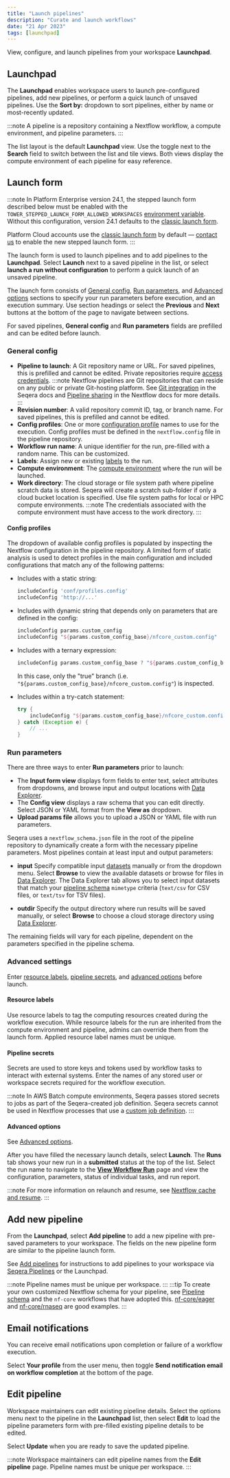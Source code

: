 ```yaml
---
title: "Launch pipelines"
description: "Curate and launch workflows"
date: "21 Apr 2023"
tags: [launchpad]
---
```


View, configure, and launch pipelines from your workspace **Launchpad**.

## Launchpad

The **Launchpad** enables workspace users to launch pre-configured pipelines, add new pipelines, or perform a quick launch of unsaved pipelines. Use the **Sort by:** dropdown to sort pipelines, either by name or most-recently updated.

:::note
A pipeline is a repository containing a Nextflow workflow, a compute environment, and pipeline parameters.
:::

The list layout is the default **Launchpad** view. Use the toggle next to the **Search** field to switch between the list and tile views. Both views display the compute environment of each pipeline for easy reference.

## Launch form

:::note
In Platform Enterprise version 24.1, the stepped launch form described below must be enabled with the `TOWER_STEPPED_LAUNCH_FORM_ALLOWED_WORKSPACES` [environment variable](../enterprise/configuration/overview.mdx#core-features). Without this configuration, version 24.1 defaults to the [classic launch form](../../version-23.4/launch/launchpad.mdx#launch-form).

Platform Cloud accounts use the [classic launch form](../../version-23.4/launch/launchpad.mdx#launch-form) by default — [contact us](https://seqera.io/contact-us/) to enable the new stepped launch form. 
:::

The launch form is used to launch pipelines and to add pipelines to the **Launchpad**. Select **Launch** next to a saved pipeline in the list, or select **launch a run without configuration** to perform a quick launch of an unsaved pipeline.

The launch form consists of [General config](#general-config), [Run parameters](#run-parameters), and [Advanced options](#advanced-options) sections to specify your run parameters before execution, and an execution summary. Use section headings or select the **Previous** and **Next** buttons at the bottom of the page to navigate between sections. 

For saved pipelines, **General config** and **Run parameters** fields are prefilled and can be edited before launch. 

### General config 

- **Pipeline to launch**: A Git repository name or URL. For saved pipelines, this is prefilled and cannot be edited. Private repositories require [access credentials](../credentials/overview.mdx).
  :::note
  Nextflow pipelines are Git repositories that can reside on any public or private Git-hosting platform. See [Git integration](../git/overview.mdx) in the Seqera docs and [Pipeline sharing](https://www.nextflow.io/docs/latest/sharing.html) in the Nextflow docs for more details.
  :::
- **Revision number**: A valid repository commit ID, tag, or branch name. For saved pipelines, this is prefilled and cannot be edited.
- **Config profiles**: One or more [configuration profile](https://www.nextflow.io/docs/latest/config.html#config-profiles) names to use for the execution. Config profiles must be defined in the `nextflow.config` file in the pipeline repository.
- **Workflow run name**: A unique identifier for the run, pre-filled with a random name. This can be customized.
- **Labels**: Assign new or existing [labels](../labels/overview.mdx) to the run.
- **Compute environment**: The [compute environment](../compute-envs/overview.mdx) where the run will be launched.
- **Work directory**: The cloud storage or file system path where pipeline scratch data is stored. Seqera will create a scratch sub-folder if only a cloud bucket location is specified. Use file system paths for local or HPC compute environments.
  :::note
  The credentials associated with the compute environment must have access to the work directory.
  :::

#### Config profiles

The dropdown of available config profiles is populated by inspecting the Nextflow configuration in the pipeline repository. A limited form of static analysis is used to detect profiles in the main configuration and included configurations that match any of the following patterns:

- Includes with a static string:
  ```groovy
  includeConfig 'conf/profiles.config'
  includeConfig 'http://...'
  ```

- Includes with dynamic string that depends only on parameters that are defined in the config:
  ```groovy
  includeConfig params.custom_config
  includeConfig "${params.custom_config_base}/nfcore_custom.config"
  ```

- Includes with a ternary expression:
  ```groovy
  includeConfig params.custom_config_base ? "${params.custom_config_base}/nfcore_custom.config" : "/dev/null"
  ```
  In this case, only the "true" branch (i.e. `"${params.custom_config_base}/nfcore_custom.config"`) is inspected.

- Includes within a try-catch statement:
  ```groovy
  try {
      includeConfig "${params.custom_config_base}/nfcore_custom.config"
  } catch (Exception e) {
      // ...
  }
  ```

### Run parameters 

There are three ways to enter **Run parameters** prior to launch:

- The **Input form view** displays form fields to enter text, select attributes from dropdowns, and browse input and output locations with [Data Explorer](../data/data-explorer.mdx).
- The **Config view** displays a raw schema that you can edit directly. Select JSON or YAML format from the **View as** dropdown.
- **Upload params file** allows you to upload a JSON or YAML file with run parameters.

Seqera uses a `nextflow_schema.json` file in the root of the pipeline repository to dynamically create a form with the necessary pipeline parameters. Most pipelines contain at least input and output parameters:

- **input**
Specify compatible input [datasets](../data/datasets.mdx)  manually or from the dropdown menu. Select **Browse** to view the available datasets or browse for files in [Data Explorer](../data/data-explorer.mdx). The Data Explorer tab allows you to select input datasets that match your [pipeline schema](../pipeline-schema/overview.mdx) `mimetype` criteria (`text/csv` for CSV files, or `text/tsv` for TSV files).

- **outdir**
Specify the output directory where run results will be saved manually, or select **Browse** to choose a cloud storage directory using [Data Explorer](../data/data-explorer.mdx).

The remaining fields will vary for each pipeline, dependent on the parameters specified in the pipeline schema. 

### Advanced settings 

Enter [resource labels](../resource-labels/overview.mdx), [pipeline secrets](../secrets/overview.mdx), and [advanced options](../launch/advanced.mdx) before launch. 

#### Resource labels

Use resource labels to tag the computing resources created during the workflow execution. While resource labels for the run are inherited from the compute environment and pipeline, admins can override them from the launch form. Applied resource label names must be unique. 

#### Pipeline secrets 

Secrets are used to store keys and tokens used by workflow tasks to interact with external systems. Enter the names of any stored user or workspace secrets required for the workflow execution.

:::note 
In AWS Batch compute environments, Seqera passes stored secrets to jobs as part of the Seqera-created job definition. Seqera secrets cannot be used in Nextflow processes that use a [custom job definition](https://www.nextflow.io/docs/latest/aws.html#custom-job-definition). 
:::

#### Advanced options

See [Advanced options](../launch/advanced.mdx).

After you have filled the necessary launch details, select **Launch**. The **Runs** tab shows your new run in a **submitted** status at the top of the list. Select the run name to navigate to the [**View Workflow Run**](../monitoring/overview.mdx) page and view the configuration, parameters, status of individual tasks, and run report.

:::note
For more information on relaunch and resume, see [Nextflow cache and resume](./cache-resume.mdx).
:::

## Add new pipeline

From the **Launchpad**, select **Add pipeline** to add a new pipeline with pre-saved parameters to your workspace. The fields on the new pipeline form are similar to the pipeline launch form.

See [Add pipelines](../getting-started/quickstart-demo/add-pipelines.mdx) for instructions to add pipelines to your workspace via [Seqera Pipelines](https://seqera.io/pipelines) or the Launchpad.

:::note
Pipeline names must be unique per workspace.
:::
:::tip
To create your own customized Nextflow schema for your pipeline, see [Pipeline schema](../pipeline-schema/overview.mdx) and the `nf-core` workflows that have adopted this. [nf-core/eager](https://github.com/nf-core/eager/blob/master/nextflow_schema.json) and [nf-core/rnaseq](https://github.com/nf-core/rnaseq/blob/master/nextflow_schema.json) are good examples.
:::

## Email notifications

You can receive email notifications upon completion or failure of a workflow execution.

Select **Your profile** from the user menu, then toggle **Send notification email on workflow completion** at the bottom of the page.

## Edit pipeline

Workspace maintainers can edit existing pipeline details. Select the options menu next to the pipeline in the **Launchpad** list, then select **Edit** to load the pipeline parameters form with pre-filled existing pipeline details to be edited.

Select **Update** when you are ready to save the updated pipeline.

:::note
Workspace maintainers can edit pipeline names from the **Edit pipeline** page. Pipeline names must be unique per workspace.
:::
